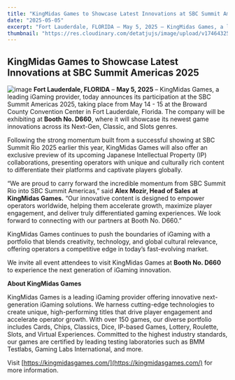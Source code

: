 ```yaml
---
title: "KingMidas Games to Showcase Latest Innovations at SBC Summit Americas 2025"
date: "2025-05-05"
excerpt: "Fort Lauderdale, FLORIDA – May 5, 2025 – KingMidas Games, a leading iGaming provider, today announces its participation at the SBC Summit Americas 2025, taking place from May 14 - 15 at the Broward County Convention Center in Fort Lauderdale, Florida. The company will be exhibiting at Booth No. D660, where it will showcase its newest game innovations across its Next-Gen, Classic, and Slots genres."
thumbnail: "https://res.cloudinary.com/detatjujs/image/upload/v1746432539/news_ngjvmo.png"
---
```






<div className="newsContent" style={{ maxWidth: '750px', margin: '0 auto', color: 'white' }}>

## KingMidas Games to Showcase Latest Innovations at SBC Summit Americas 2025
![image](https://res.cloudinary.com/detatjujs/image/upload/v1746432539/news_ngjvmo.png)
**Fort Lauderdale, FLORIDA** – **May 5, 2025** – KingMidas Games, a leading iGaming provider, today announces its participation at the SBC Summit Americas 2025, taking place from May 14 - 15 at the Broward County Convention Center in Fort Lauderdale, Florida. The company will be exhibiting at **Booth No. D660**, where it will showcase its newest game innovations across its Next-Gen, Classic, and Slots genres.

Following the strong momentum built from a successful showing at SBC Summit Rio 2025 earlier this year, KingMidas Games will also offer an exclusive preview of its upcoming Japanese Intellectual Property (IP) collaborations, presenting operators with unique and culturally rich content to differentiate their platforms and captivate players globally.

“We are proud to carry forward the incredible momentum from SBC Summit Rio into SBC Summit Americas,” said **Alex Mozir, Head of Sales at KingMidas Games.** “Our innovative content is designed to empower operators worldwide, helping them accelerate growth, maximize player engagement, and deliver truly differentiated gaming experiences. We look forward to connecting with our partners at Booth No. D660.”

KingMidas Games continues to push the boundaries of iGaming with a portfolio that blends creativity, technology, and global cultural relevance, offering operators a competitive edge in today’s fast-evolving market.

We invite all event attendees to visit KingMidas Games at **Booth No. D660** to experience the next generation of iGaming innovation.

**About KingMidas Games**

KingMidas Games is a leading iGaming provider offering innovative next-generation iGaming solutions. We harness cutting-edge technologies to create unique, high-performing titles that drive player engagement and accelerate operator growth. With over 150 games, our diverse portfolio includes Cards, Chips, Classics, Dice, IP-based Games, Lottery, Roulette, Slots, and Virtual Experiences. Committed to the highest industry standards, our games are certified by leading testing laboratories such as BMM Testlabs, Gaming Labs International, and more.

Visit [https://kingmidasgames.com/](https://kingmidasgames.com/) for more information.

</div>